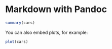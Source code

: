 # Markdown with Pandoc



```r
summary(cars)
```

You can also embed plots, for example:

```r
plot(cars)
```
